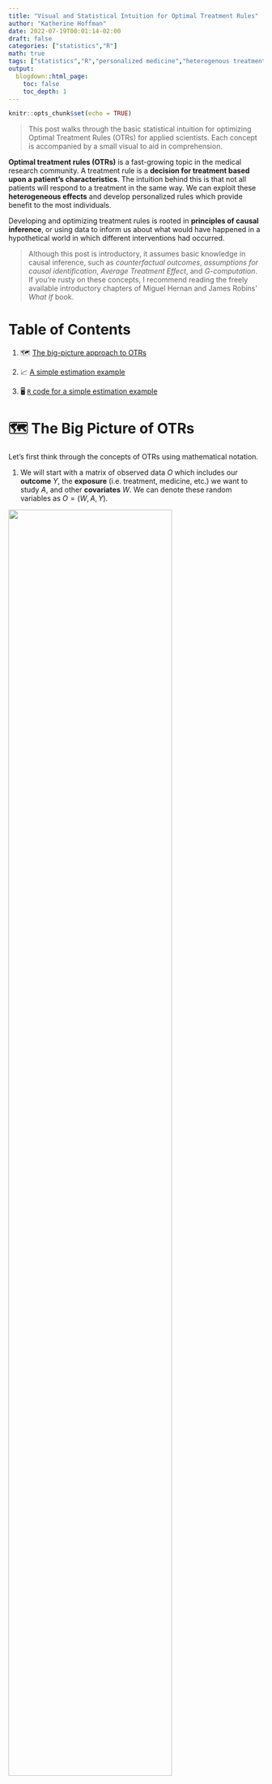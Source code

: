 ```yaml
---
title: "Visual and Statistical Intuition for Optimal Treatment Rules"
author: "Katherine Hoffman"
date: 2022-07-19T00:01:14-02:00
draft: false
categories: ["statistics","R"]
math: true
tags: ["statistics","R","personalized medicine","heterogenous treatment effects"]
output:
  blogdown::html_page:
    toc: false
    toc_depth: 1
---
```



\usepackage{amsmath}
\DeclareMathOperator*{\argmax}{arg\,max}

```r
knitr::opts_chunk$set(echo = TRUE)
```

> This post walks through the basic statistical intuition for optimizing Optimal Treatment Rules (OTRs) for applied scientists. Each concept is accompanied by a small visual to aid in comprehension.

**Optimal treatment rules (OTRs)** is a fast-growing topic in the medical research community. A treatment rule is a **decision for treatment based upon a patient's characteristics**. The intuition behind this is that not all patients will respond to a treatment in the same way. We can exploit these **heterogeneous effects** and develop personalized rules which provide benefit to the most individuals.

Developing and optimizing treatment rules is rooted in **principles of causal inference**, or using data to inform us about what would have happened in a hypothetical world in which different interventions had occurred. 

> Although this post is introductory, it assumes basic knowledge in causal inference, such as *counterfactual outcomes*, *assumptions for causal identification*, *Average Treatment Effect*, and *G-computation*. If you're rusty on these concepts, I recommend reading the freely available introductory chapters of Miguel Hernan and James Robins' *What If* book.

# Table of Contents

1. 🗺️ [The big-picture approach to OTRs](#the-big-picture-of-otrs)

2. 📈 [A simple estimation example](#estimating-the-otr)

3. 🖥️ [`R` code for a simple estimation example](#r-simulation)

<!-- # This post builds on the following concepts: -->

<!-- - **Counterfactual outcome**: the outcome in a hypothetical world where a unit received a certain intervention or treatment, which might be different from the treatment they actually received. -->

<!-- - Average Treatment Effect:  -->

<!-- - **G-computation:** a form of substitution estimation. In its simplest form for computing the ATE for a binary treatment, the G-comp procedure is: -->
<!--   1. fit a regression for $E[Y|A,W]$ -->
<!--   2. obtain predictions for $\hat{E}[Y|A,W]$ when $A=1$ and $A=0$ -->
<!--   3. take the average difference between $\hat{E}[Y|A=1,W]$ and $\hat{E}[Y|A=0,W]$ -->

<!-- # The FUTURE of Medicine -->

# 🗺️ The Big Picture of OTRs

Let's first think through the concepts of OTRs using mathematical notation.

1. We will start with a matrix of observed data $O$ which includes our **outcome** $Y$, the **exposure** (i.e. treatment, medicine, etc.) we want to study $A$, and other **covariates** $W$. We can denote these random variables as $O = (W, A, Y)$.

![](/img/otr/data_structure.png){width=80%}

<!-- , and visualize it as the following data set. *Note that we are considering a binary exposure for simplicity.* -->

<!-- ![](/img/tmle/1_data_structure.png){width=80%} -->

2. Now consider that we've created some function, $d$, which takes baseline confounders $W$ and outputs a treatment assignment $A$. We can write this mapping function, or **treatment rule**, as: 

<!-- <p style="margin-left: 40px"> -->

$$d: W \rightarrow A$$

![](/img/otr/input_output.png){width=80%}

<!-- <p style="margin-left: 40px">An example in `R` code could be this:</p>  -->

<!-- <p style="margin-left: 40px"> -->
<!-- ```{r} -->
<!-- d <- function(W){ -->
<!--   # assigned treatment A is a vector of length nrow(W) and depends on values of W -->
<!--   # for example, the treatment rule could be if W1 is greater than 5, treat, otherwise, don't treat -->
<!--   A <- ifelse(W[[1]] > 5, 1, 0) -->
<!--   return(A) -->
<!-- } -->
<!-- ``` -->
<!-- </p>  -->

3. We can then think about the **counterfactual outcome**^[Recall that a counterfactual describes a hypothetical world where a unit received a certain intervention or treatment, which might be different from the treatment they actually received] for each observation under the treatment rule $d$. Let's denote this vector of counterfactual outcomes as $Y(d)$.

![](/img/otr/Y_d.png){width=100%}

4. The best treatment rule will **maximize the expected counterfactual outcome**, or $E[Y(d)]$, across the entire population. We can write that using $\argmax$, which means we want to know which argument will return the highest value of a function. In this case, we want to know what treatment rule $d$ returns the highest expected value of the counterfactual outcome, $E[Y(d)]$.

$$\argmax_d E[Y(d)]$$

![](/img/otr/argmax.png){width=70%}


5. We'll call whatever function $d$, or $d(W)$, that maximizes this expected counterfactual outcome for the population $d^*(W)$. **This $d^*(W)$ is our Optimal Treatment Rule.**

![](/img/otr/dstar.png){width=85%}


# 📈 Estimating the OTR

There are many ways to estimate $d^*(W)$. One of the most common ways begins by estimating the **Conditional Average Treatment Effect (CATE)**.

You have probably heard of the Average Treatment Effect (ATE), which is the mean difference in outcomes in a world in which every unit receives the exposure compared to a world in which no unit receives the exposure. In potential outcomes notation, $ATE = E[Y^1-Y^0]$. The CATE is the same formula and description, but within covariate strata $W$.

$$CATE = E[Y^1-Y^0|W]$$

Under standard causal assumptions^[This post is focused on estimation and therefore does not detail the requirements for causal identification, but here I refer to the assumptions of consistency, exchangeability, and positivity.], the CATE for a binary exposure is identifiable under the following formula:

$$\mathrm{CATE}(W) = E[Y|A=1, W] - E[Y|A=0, W]$$
<!-- Compare this to the ATE after identification to clearly see the formula for CATE is the same, minus the outer expectation: -->

<!-- $$\mathrm{ATE}(W) = E[E[Y|A=1, W] - E[Y|A=0, W]]$$ -->



We could estimate the CATE using **G-computation**:

1. Fit a regression for $E[Y|A,W]$.

![](/img/tmle/2_outcome_fit.png){width=70%}

2. Obtain predicted estimates for $Y$ on datasets where all observations are changed to have $A=1$ and $A=0$ using the model fit from Step 1.

$$\hat{E}[Y|A=1, W]$$

![](/img/tmle/4_Q1.png){width=80%}

$$\hat{E}[Y|A=0, W]$$

![](/img/tmle/5_Q1.png){width=80%}

3. Compute the difference in the predicted $Y$'s for the two datasets from Step 2.

$$\widehat{CATE}(W) = \hat{E}[Y|A=1, W] - \hat{E}[Y|A=0, W]$$

![](/img/otr/cate.png){width=32%}

Then, we could say our OTR is to **give treatment if the value of $CATE(W)$ for that person is positive**, indicating a positive effect of treatment on the outcome $Y$. Likewise, if the value is negative or 0, indicating a negative or neutral effect on the outcome $Y$, that unit would not receive treatment under the OTR.

\usepackage{bbm}

$$ \mathrm{OTR}(W) = \mathbb{1}{ \{\mathrm{CATE}(W) > 0} \}$$

![](/img/otr/cate_assign_legend.png){width=50%}



# 🖥️ `R` simulation

Let's take a look an `R` simulation for the simple estimation of $d^*(W)$ we just described. We can first simulate data of `n` = 500 rows, where we have only one confounder `W`, a binary treatment `A` which depends on `W`, and an outcome `Y` which is continuous and depends on `W` and `A`.

```r
n <- 500
W <- runif(n, 1, 99)
A <- rbinom(n, 1, prob = abs(W/100))
Y <- rnorm(n, 10) + rnorm(n, 2*A) + rnorm(n, 50*W) - rnorm(n, .1*A*W)
df <- data.frame(W, A, Y)
```

We'll run a regression for a saturated linear regression model of $E[Y|A,W]$, then obtain predictions on datasets where `A` is changed to `1` and `0` for all rows. We can then compute the CATE as the difference between these predictions.

```r
fit <- glm(Y~A*W)
E_Y1 <- predict(fit, newdata = data.frame(A = 1, W))
E_Y0 <- predict(fit, newdata = data.frame(A = 0, W))
CATE <- E_Y1 - E_Y0
```

Finally, our optimal treatment rule will be to treat any unit with `CATE > 1`. We can visually see there is benefit for about 1/4 of units in our simulated population.

```r
library(tidyverse)
data.frame(CATE) |>
  mutate(d_star = ifelse(CATE > 0, "Treat", "Do not treat")) |>
  ggplot(aes(CATE, fill=d_star)) +
  geom_histogram(binwidth=.2) +
  theme_bw() +
  scale_fill_manual(values = c("#f2696f","#4984b0")) +
  labs(x="CATE(W)", y = "Count", fill = "Treatment Rule", title="Distribution of CATE(W)")
```


# Improving estimation of $d^*(W)$

There are much more advanced ways to estimate $CATE(W)$ using data-adaptive machine learning techniques and improved robustness properties. Of particular interest is creating **doubly-robust estimators** which do not rely on getting both the estimation of $d(W)$ and $E[Y|W,A]$ correct for the final $d^*(W)$ to be correct.

We could also estimate $d^*(W)$ directly instead of first estimating $CATE(W)$. We can extend either of these ideas to longitudinal settings, studies with clustering, etc. I've listed some of the resources I am reading to learn about OTRs below. As always I welcome feedback and/or suggestions of additional resources I can include.

# Further reading

These concepts are quite introductory, so any paper on "optimal treatment regimes", "optimal treatment rules", "individualized treatment rules", or "heterogeneous treatment effects" should review the ideas discussed here quickly.

- This [recent paper](https://arxiv.org/pdf/2004.14497.pdf) by Edward Kennedy discusses one way to evaluate the CATE using doubly robust methods, and gives several other foundational papers in the introduction.

- There is also [this `R` blog post](https://egap.org/resource/10-things-to-know-about-heterogeneous-treatment-effects/) on heterogeneous treatment effects that is useful for thinking through these issues with real data.

Please reach out if you have resource recommendations (yours or others!) to add to this list.

### Acknowledgments

Thanks to my colleague [Iván Díaz](https://twitter.com/ildiazm) for explaining OTRs to me and reviewing this post.
